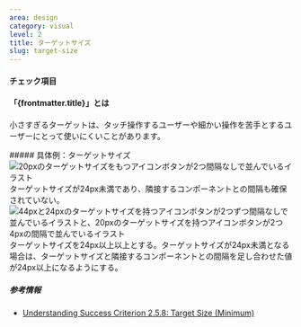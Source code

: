 ```yaml
---
area: design
category: visual
level: 2
title: ターゲットサイズ
slug: target-size
---
```



#### チェック項目

<Checkpoint title="リンク、ボタン、フォームコントロール等のポインター操作を受け付けるコンポーネントは、24px四方以上のサイズを確保する"/>

#### 「{frontmatter.title}」とは

<Level level={frontmatter.level} />

小さすぎるターゲットは、タッチ操作するユーザーや細かい操作を苦手とするユーザーにとって使いにくいことがあります。

<Cases>
  <div slot="title">
    ##### 具体例：ターゲットサイズ
  </div>
  <Case span={2} type="bad" title="不十分なターゲットサイズ">
    <img
      slot="figure"
      src={targetSize.src}
      alt="20pxのターゲットサイズをもつアイコンボタンが2つ間隔なしで並んでいるイラスト"
      width={targetSize.width}
      height={targetSize.height}
      loading="lazy"
      decoding="async"
    />
    ターゲットサイズが24px未満であり、隣接するコンポーネントとの間隔も確保されていない。
  </Case>
  <Case span={2} type="good" title="十分なターゲットサイズ">
    <img
      slot="figure"
      src={targetSize2.src}
      alt="44pxと24pxのターゲットサイズを持つアイコンボタンが2つずつ間隔なしで並んでいるイラストと、20pxのターゲットサイズを持つアイコンボタンが2つ4pxの間隔で並んでいるイラスト"
      width={targetSize2.width}
      height={targetSize2.height}
      loading="lazy"
      decoding="async"
    />
    ターゲットサイズを24px以上以上とする。ターゲットサイズが24px未満となる場合は、ターゲットサイズと隣接するコンポーネントとの間隔を足し合わせた値が24px以上になるようにする。
  </Case>
</Cases>

##### 参考情報

- [Understanding Success Criterion 2.5.8: Target Size (Minimum)](https://www.w3.org/WAI/WCAG22/Understanding/target-size-minimum.html)

